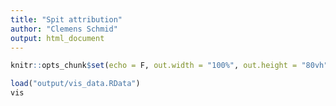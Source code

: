```yaml
---
title: "Spit attribution"
author: "Clemens Schmid"
output: html_document
---
```


<style type="text/css">
.main-container {
  max-width: 90vw; !important
  margin-left: auto;
  margin-right: auto;
}
</style>

```r
knitr::opts_chunk$set(echo = F, out.width = "100%", out.height = "80vh")
```

```r
load("output/vis_data.RData")
vis
```
